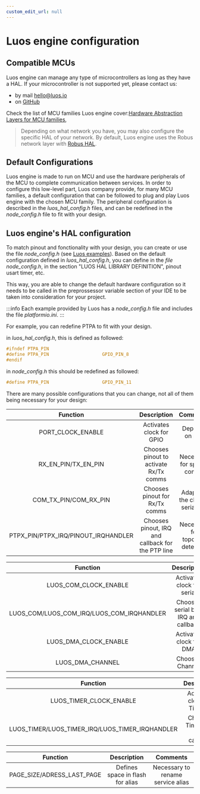 ```yaml
---
custom_edit_url: null
---
```



# Luos engine configuration

## Compatible MCUs

Luos engine can manage any type of microcontrollers as long as they have a HAL. If your microcontroller is not supported yet, please contact us:

- by mail <a href="mailto:hello@luos.io">hello&#x40;luos.io</a>
- on <a href="https://github.com/Luos-io/luos_engine/issues/new?assignees=nicolas-rabault&labels=porting&template=porting-request.md&title=%5BMCU+PORTING%5D+" target="_blank">GitHub</a>

Check the list of MCU families Luos engine cover:<a href="https://github.com/Luos-io/luos_engine/tree/main/network/robus/HAL" target="_blank">Hardware Abstraction Layers for MCU families</a>,

> Depending on what network you have, you may also configure the specific HAL of your network. By default, Luos engine uses the Robus network layer with <a href="https://github.com/Luos-io/luos_engine/tree/main/network/robus/HAL" target="_blank">Robus HAL</a>.

## Default Configurations

Luos engine is made to run on MCU and use the hardware peripherals of the MCU to complete communication between services. In order to configure this low-level part, Luos company provide, for many MCU families, a default configuration that can be followed to plug and play Luos engine with the chosen MCU family. The peripheral configuration is described in the _luos_hal_config.h_ files, and can be redefined in the _node_config.h_ file to fit with your design.

## Luos engine's HAL configuration

To match pinout and fonctionality with your design, you can create or use the file _node_config.h_ (see [Luos examples](https://github.com/Luos-io/luos_engine/tree/main/examples)).
Based on the default configuration defined in _luos_hal_config.h_, you can define in the _file node_config.h_, in the section "LUOS HAL LIBRARY DEFINITION", pinout usart timer, etc.

This way, you are able to change the default hardware configuration so it needs to be called in the preprossessor variable section of your IDE to be taken into consideration for your project.

:::info 
Each example provided by Luos has a _node_config.h_ file and includes the file _platformio.ini_.
:::

For example, you can redefine PTPA to fit with your design.

in _luos_hal_config.h_, this is defined as followed:

```c
#ifndef PTPA_PIN
#define PTPA_PIN                    GPIO_PIN_8
#endif
```

in _node_config.h_ this should be redefined as followed:

```c
#define PTPA_PIN                    GPIO_PIN_11
```

There are many possible configurations that you can change, not all of them being necessary for your design:

<Tabs>
    <TabItem value="Pinout" label="Pinout">

|              Function               |                    Description                    |             Comments             |
| :---------------------------------: | :-----------------------------------------------: | :------------------------------: |
|          PORT_CLOCK_ENABLE          |             Activates clock for GPIO              |         Depends on port          |
|         RX_EN_PIN/TX_EN_PIN         |      Chooses pinout to activate Rx/Tx comms       |   Necessary for special comms    |
|        COM_TX_PIN/COM_RX_PIN        |          Chooses pinout for Rx/Tx comms           | Adapts to the chosen serial bus  |
| PTPX_PIN/PTPX_IRQ/PINOUT_IRQHANDLER | Chooses pinout, IRQ and callback for the PTP line | Necessary for topology detection |

</TabItem>
<TabItem value="Communication" label="Communication">

|                 Function                  |             Description              |            Comments             |
| :---------------------------------------: | :----------------------------------: | :-----------------------------: |
|           LUOS_COM_CLOCK_ENABLE           |      Activates clock for serial      |      Depends on serial bus      |
| LUOS_COM/LUOS_COM_IRQ/LUOS_COM_IRQHANDLER | Chooses serial bus, IRQ and callback | Adapts to the serial bus chosen |
|           LUOS_DMA_CLOCK_ENABLE           |       Activates clock for DMA        |      Necessary for for Tx       |
|             LUOS_DMA_CHANNEL              |           Chooses Channel            |             Send Tx             |

</TabItem>
<TabItem value="Timer" label="Timer">

|                    Function                     |           Description           |       Comments        |
| :---------------------------------------------: | :-----------------------------: | :-------------------: |
|             LUOS_TIMER_CLOCK_ENABLE             |   Activates clock for Timeout   | Necessary for Timeout |
| LUOS_TIMER/LUOS_TIMER_IRQ/LUOS_TIMER_IRQHANDLER | Chooses Timer, IRQ and callback | Necessary for Timeout |

</TabItem>
<TabItem value="Flash" label="Flash">

|          Function          |           Description            |             Comments              |
| :------------------------: | :------------------------------: | :-------------------------------: |
| PAGE_SIZE/ADRESS_LAST_PAGE | Defines space in flash for alias | Necessary to rename service alias |

</TabItem>

</Tabs>
